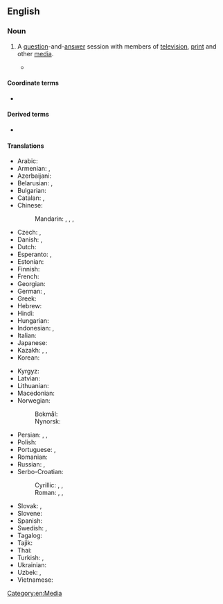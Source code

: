 ==English==

===Noun===
{{en-noun}}

# A [[question]]-and-[[answer]] session with members of [[television]], [[print]] and other [[media]].
#: {{syn|en|news conference|presser|q2=informal}}
#* {{quote-journal
|en
|date=January 18, 2017
|author=Sid Lowe
|title=Chaos at Mestalla: Valencia's journey from Champions League to utter disarray
|work=the Guardian
|url=https://www.theguardian.com/football/2017/jan/18/chaos-at-the-mestalla-valencias-journey-from-champions-league-to-utter-disarray
|page=
|passage= Pitarch went just days after the coach, Cesare Prandelli. A little before Christmas, Prandelli had held a '''press conference''' in which he had declined to answer questions and instead delivered a speech one minute 57 seconds long in which he accused his players of being unprofessional.}}

====Coordinate terms====
* {{l|en|press gaggle}}

====Derived terms====
* {{l|en|science by press conference}}

====Translations====
{{trans-top|question and answer session with members of television, print and other media}}
* Arabic: {{t|ar|مُؤْتَمَر صَحَفِيّ|m}}
* Armenian: {{t|hy|մամլո ասուլիս}}, {{t+|hy|ճեպազրույց}} {{qualifier|short}}
* Azerbaijani: {{t|az|mətbuat konfransı}}
* Belarusian: {{t|be|прэс-канферэ́нцыя|m}}, {{t|be|прэ́савая канфэрэ́нцыя|f}}
* Bulgarian: {{t+|bg|пресконфере́нция|f}}
* Catalan: {{t+|ca|conferència de premsa|f}}, {{t+|ca|roda de premsa |f}}
* Chinese:
*: Mandarin: {{t+|cmn|新聞發佈會|sc=Hani}}, {{t+|cmn|新闻发布会|tr=xīnwén fābùhuì|sc=Hani}}, {{t+|cmn|記者會}}, {{t+|cmn|记者会|tr=jìzhěhuì}}
* Czech: {{t|cs|tisková konference|f}}, {{t+|cs|tiskovka|f}}
* Danish: {{t|da|pressekonference|c}}, {{t|da|pressemøde|n}}
* Dutch: {{t+|nl|persconferentie|f}}
* Esperanto: {{t|eo|gazetara konferenco}}, {{t|eo|gazetarkonferenco}}
* Estonian: {{t|et|pressikonverents}}
* Finnish: {{t+|fi|lehdistötilaisuus}}
* French: {{t+|fr|conférence de presse|f}}
* Georgian: {{t|ka|პრესკონფერენცია}}
* German: {{t+|de|Pressekonferenz|f}}, {{t|de|Nachrichtenkonferenz|f}} {{qualifier|news}}
* Greek: {{t+|el|συνέντευξη τύπου|f}}
* Hebrew: {{t+|he|מסיבת עיתונאים|f|tr=m'sibát-itona'ím|alt=מסיבת עיתונאים \ מְסִבַּת עִתּוֹנָאִים}}
* Hindi: {{t|hi|पत्रकार सम्मेलन|m}}
* Hungarian: {{t+|hu|sajtótájékoztató}}
* Indonesian: {{t+|id|konferensi pers}}, {{t+|id|jumpa pers}}
* Italian: {{t|it|conferenza stampa|f}}
* Japanese: {{t|ja|記者会見|tr=きしゃか​いけん, kisha kaiken}}
* Kazakh: {{t|kk|баспасөз мәслихаты}}, {{t|kk|баспасөз конференциясы}}, {{t|kk|пресс-конференция}}
* Korean: {{t|ko|기자회견 (記者會見)}}
{{trans-mid}}
* Kyrgyz: {{t|ky|пресс-конференция}}
* Latvian: {{t|lv|preses konference|f}}
* Lithuanian: {{t|lt|spaudos konferencija|f}}
* Macedonian: {{t|mk|прес-конференција|f}}
* Norwegian:
*: Bokmål: {{t|nb|pressekonferanse|m}}
*: Nynorsk: {{t|nn|pressekonferanse|m}}
* Persian: {{t|fa|نشست خبری|tr=nešast-e xabari}}, {{t|fa|نشست رسانه‌ای|tr=nešast-e resânâyi}}, {{t|fa|کنفرانس مطبوعاتی|tr=konferâns-e matbu'âti}}
* Polish: {{t+|pl|konferencja prasowa|f}}
* Portuguese: {{t|pt|entrevista coletiva|f}}, {{t|pt|coletiva de imprensa|f}}
* Romanian: {{t+|ro|conferință de presă|f}}
* Russian: {{t+|ru|пресс-конфере́нция|f}}, {{t+|ru|прессу́ха|f}} {{qualifier|slang}}
* Serbo-Croatian:
*: Cyrillic: {{t|sh|прес-конференција|f}}, {{t|sh|новинска конференција|f}}, {{t|sh|тисковна конференција|f}}
*: Roman: {{t|sh|pres-konferencija|f}}, {{t|sh|novinska konferencija|f}}, {{t|sh|tiskovna konferencija|f}}
* Slovak: {{t|sk|tlačová konferencia|f}}, {{t|sk|tlačovka|f}}
* Slovene: {{t|sl|novinarska konferenca|f}}
* Spanish: {{t+|es|rueda de prensa|f}}
* Swedish: {{t+|sv|presskonferens|c}}, {{t+|sv|pressträff|c}}
* Tagalog: {{t|tl|pulong balitaan}}
* Tajik: {{t|tg|конференсияи матбуотӣ}}
* Thai: {{t|th|การแถลงข่าว}}
* Turkish: {{t|tr|basın konferansı}}, {{t+|tr|basın toplantısı}}
* Ukrainian: {{t+|uk|прес-конфере́нція|f}}
* Uzbek: {{t|uz|matbuot konferensiyasi}}, {{t+|uz|press-konferensiya}}
* Vietnamese: {{t+|vi|họp báo}}
{{trans-bottom}}
[[Category:en:Media]]